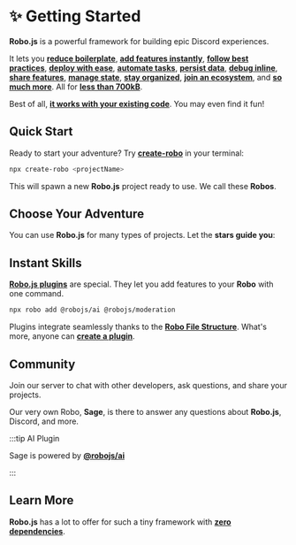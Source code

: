 
# ✨ Getting Started

**Robo.js** is a powerful framework for building epic Discord experiences.

It lets you **[reduce boilerplate](./robojs/files)**, **[add features instantly](./robojs/plugins)**, **[follow best practices](./robojs/sage)**, **[deploy with ease](./hosting/overview)**, **[automate tasks](./discord-activities/tunnels)**, **[persist data](./robojs/flashcore)**, **[debug inline](./discord-bots/debug)**, **[share features](./create-robo/plugins)**, **[manage state](./robojs/state)**, **[stay organized](./robojs/modules)**, **[join an ecosystem](./templates/overview)**, and **[so much more](./robojs/overview)**. All for **[less than 700kB](https://packagephobia.com/result?p=robo.js)**.

Best of all, **[it works with your existing code](./discord-bots/migrate)**. You may even find it fun!

## Quick Start

Ready to start your adventure? Try **[create-robo](./create-robo/overview)** in your terminal:

```bash
npx create-robo <projectName>
```

This will spawn a new **Robo.js** project ready to use. We call these **Robos**.

## Choose Your Adventure

You can use **Robo.js** for many types of projects. Let the **stars guide you**:

<CardContainer>
	<Card
		href="./discord-activities/overview"
		title="✨ Discord Activities"
		description="Getting Started with Discord Activities."
	/>
	<Card
		href="./discord-bots/overview"
		title="✨ Discord Bots"
		description="Getting Started with Discord Bots."
	/>
</CardContainer>

## Instant Skills

**[Robo.js plugins](./plugins/overview)** are special. They let you add features to your **Robo** with one command.

```bash
npx robo add @robojs/ai @robojs/moderation
```

Plugins integrate seamlessly thanks to the **[Robo File Structure](./robojs/files)**. What's more, anyone can **[create a plugin](./create-robo/plugins)**.

<CardContainer>
	<Card
		href="./robojs/plugins"
		title="🔌 Installing Plugins"
		description="Add features to your Robo instantly."
	/>
	<Card
		href="./plugins"
		title="🗃️ Plugin Directory"
		description="Browse plugins for your Robo."
	/>
</CardContainer>

## Community

Join our server to chat with other developers, ask questions, and share your projects.

<CardContainer>
	<Card href="https://roboplay.dev/discord" title="✨ Discord Server" description="Join our Discord community!" />
</CardContainer>

Our very own Robo, **Sage**, is there to answer any questions about **Robo.js**, Discord, and more.

:::tip AI Plugin

Sage is powered by **[@robojs/ai](../plugins/ai)**

:::

## Learn More

**Robo.js** has a lot to offer for such a tiny framework with **[zero dependencies](#)**.

<CardContainer>
	<Card
		href="./robojs/overview"
		title="🌟 Core Package"
		description="See what makes Robo.js awesome."
	/>
	<Card
		href="./templates/overview"
		title="🔗 Templates"
		description="Kickstart your project with a template."
	/>
</CardContainer>
